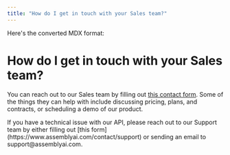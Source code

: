 ```yaml
---
title: "How do I get in touch with your Sales team?"
---
```


Here's the converted MDX format:

# How do I get in touch with your Sales team?

You can reach out to our Sales team by filling out [this contact form](https://www.assemblyai.com/contact/sales). Some of the things they can help with include discussing pricing, plans, and contracts, or scheduling a demo of our product.

<Note>
  If you have a technical issue with our API, please reach out to our Support
  team by either filling out [this
  form](https://www.assemblyai.com/contact/support) or sending an email to
  support@assemblyai.com.
</Note>
